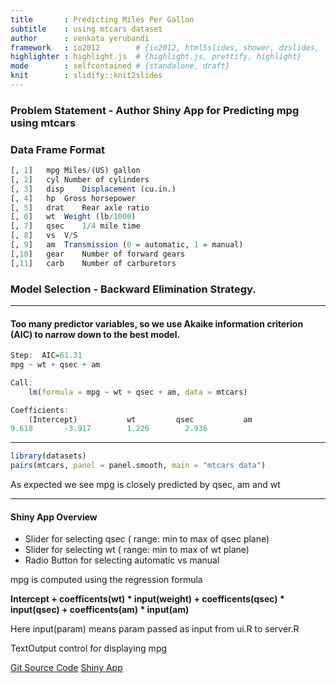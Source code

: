 ```yaml
---
title       : Predicting Miles Per Gallon 
subtitle    : using mtcars dataset
author      : venkata yerubandi
framework   : io2012        # {io2012, html5slides, shower, dzslides, ...}
highlighter : highlight.js  # {highlight.js, prettify, highlight}
mode        : selfcontained # {standalone, draft}
knit        : slidify::knit2slides
---
```


### Problem Statement - Author Shiny App for Predicting mpg using mtcars
### Data Frame Format
```r
[, 1]	mpg	Miles/(US) gallon
[, 2]	cyl	Number of cylinders
[, 3]	disp	Displacement (cu.in.)
[, 4]	hp	Gross horsepower
[, 5]	drat	Rear axle ratio
[, 6]	wt	Weight (lb/1000)
[, 7]	qsec	1/4 mile time
[, 8]	vs	V/S
[, 9]	am	Transmission (0 = automatic, 1 = manual)
[,10]	gear	Number of forward gears
[,11]	carb	Number of carburetors
```

### Model Selection - Backward Elimination Strategy.   

---

#### Too many predictor variables, so we use Akaike information criterion (AIC) to narrow down to the best model. 

```r
Step:  AIC=61.31
mpg ~ wt + qsec + am

Call:
    lm(formula = mpg ~ wt + qsec + am, data = mtcars)

Coefficients:
    (Intercept)           wt         qsec           am  
9.618       -3.917        1.226        2.936  
```

---

```r
library(datasets)
pairs(mtcars, panel = panel.smooth, main = "mtcars data")
```

As expected we see mpg is closely predicted by qsec, am and wt 

---

#### Shiny App Overview 

* Slider for selecting qsec ( range: min to max of qsec plane)
* Slider for selecting wt   ( range: min to max of wt plane)
* Radio Button for selecting automatic vs manual 

mpg is computed using the regression formula 

__Intercept + coefficents(wt) * input(weight) + coefficents(qsec) * input(qsec) + coefficents(am) * input(am)__

Here input(param) means param passed as input from ui.R to server.R 

TextOutput control for displaying mpg

[Git Source Code](https://github.com/raoyvn/DataProducts/tree/gh-pages/DevelopingDataProducts) 
[Shiny App](https://raoyvn.shinyapps.io/DevelopingDataProducts)



